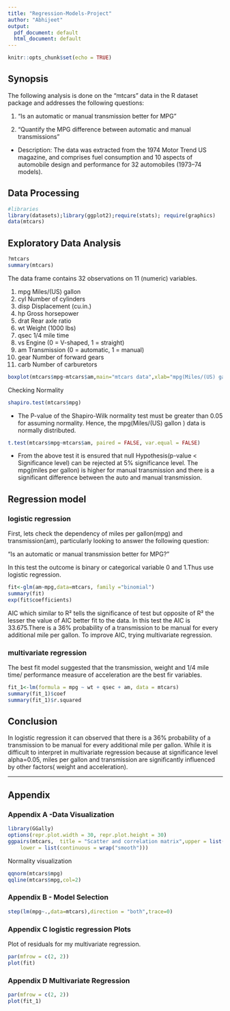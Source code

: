 ```yaml
---
title: "Regression-Models-Project"
author: "Abhijeet"
output:
  pdf_document: default
  html_document: default
---
```

```r
knitr::opts_chunk$set(echo = TRUE)
```
## Synopsis
The following analysis is done on the "mtcars" data in the R dataset package and addresses the following questions:

1. “Is an automatic or manual transmission better for MPG”

2. "Quantify the MPG difference between automatic and manual transmissions" 
- Description: The data was extracted from the 1974 Motor Trend US magazine, and comprises fuel consumption and 10 aspects of automobile design and performance for 32 automobiles (1973–74 models).

## Data Processing
```r
#libraries
library(datasets);library(ggplot2);require(stats); require(graphics)
data(mtcars)
```
## Exploratory Data Analysis
```r
?mtcars
summary(mtcars)
```
The data frame contains 32 observations on 11 (numeric) variables.

1. mpg	Miles/(US) gallon
2. cyl	Number of cylinders
3. disp	Displacement (cu.in.)
4. hp	Gross horsepower
5. drat	Rear axle ratio
6. wt	Weight (1000 lbs)
7. qsec	1/4 mile time
8. vs	Engine (0 = V-shaped, 1 = straight)
9. am	Transmission (0 = automatic, 1 = manual)
10. gear	Number of forward gears
11. carb	Number of carburetors
```r
boxplot(mtcars$mpg~mtcars$am,main="mtcars data",xlab="mpg(Miles/(US) gallon)",ylab="am(Transmission)")
```
Checking Normality
```r
shapiro.test(mtcars$mpg)
```
- The P-value of the Shapiro-Wilk normality test must be greater than 0.05 for assuming normality. Hence, the mpg(Miles/(US) gallon
) data is normally distributed. 
```r
t.test(mtcars$mpg~mtcars$am, paired = FALSE, var.equal = FALSE)
```
- From the above test it is ensured that null Hypothesis(p-value < Significance level) can be rejected at 5% significance level. The mpg(miles per gallon) is higher for manual transmission and there is a significant difference between the auto and manual transmission.

## Regression model

### logistic regression

First, lets check the dependency of miles per gallon(mpg) and transmission(am), particularly looking to answer the following  question:

“Is an automatic or manual transmission better for MPG?"

In this test the outcome is binary or categorical variable 0 and 1.Thus use logistic regression.
```r
fit<-glm(am~mpg,data=mtcars, family ="binomial")
summary(fit)
exp(fit$coefficients)
```
AIC which similar to R² tells the significance of test but opposite of R² the lesser the value of AIC better fit to the data. In this test the AIC is 33.675.There is a 36% probability of a transmission to be manual for every additional mile per gallon. To improve AIC, trying multivariate regression.

### multivariate regression
The best fit model suggested that the transmission, weight and 1/4 mile time/ performance measure of acceleration are the best fir variables.
```r
fit_1<-lm(formula = mpg ~ wt + qsec + am, data = mtcars)
summary(fit_1)$coef
summary(fit_1)$r.squared
```
## Conclusion
In logistic regression it can observed that there is a 36% probability of a transmission to be manual for every additional mile per gallon. While it is difficult to interpret in multivariate regression because at significance level alpha=0.05, miles per gallon and transmission are significantly influenced by other factors( weight and acceleration).





_________________________________________________________________

## Appendix

### Appendix A -Data Visualization
```r
library(GGally)
options(repr.plot.width = 30, repr.plot.height = 30)
ggpairs(mtcars,  title = "Scatter and correlation matrix",upper = list(continuous = wrap("cor",size = 3)), 
    lower = list(continuous = wrap("smooth")))
```
Normality visualization
```r
qqnorm(mtcars$mpg)
qqline(mtcars$mpg,col=2)
```

### Appendix B - Model Selection
```r
step(lm(mpg~.,data=mtcars),direction = "both",trace=0)
```
### Appendix C logistic regression Plots
Plot of residuals for my multivariate regression.

```r
par(mfrow = c(2, 2))
plot(fit)
```

### Appendix D Multivariate Regression
```r
par(mfrow = c(2, 2))
plot(fit_1)
```
